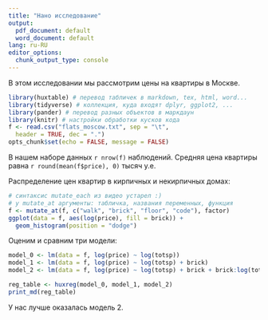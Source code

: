 ```yaml
---
title: "Нано исследование"
output:
  pdf_document: default
  word_document: default
lang: ru-RU
editor_options:
  chunk_output_type: console
---
```



В этом исследовании мы рассмотрим цены на квартиры в Москве.


```r
library(huxtable) # перевод табличек в markdown, tex, html, word...
library(tidyverse) # коллекция, куда входят dplyr, ggplot2, ...
library(pander) # перевод разных объектов в маркдаун
library(knitr) # настройки обработки кусков кода
f <- read.csv("flats_moscow.txt", sep = "\t",
  header = TRUE, dec = ".")
opts_chunk$set(echo = FALSE, message = FALSE)
```

В нашем наборе данных `r nrow(f)` наблюдений. Средняя цена квартиры равна `r round(mean(f$price), 0)` тысяч у.е.

Распределение цен квартир в кирпичных и некирпичных домах:

```r
# синтаксис mutate_each из видео устарел :)
# у mutate_at аргументы: табличка, названия переменных, функция
f <- mutate_at(f, c("walk", "brick", "floor", "code"), factor)
ggplot(data = f, aes(log(price), fill = brick)) +
  geom_histogram(position = "dodge")
```

\newpage

Оценим и сравним три модели:

```r
model_0 <- lm(data = f, log(price) ~ log(totsp))
model_1 <- lm(data = f, log(price) ~ log(totsp) + brick)
model_2 <- lm(data = f, log(price) ~ log(totsp) + brick + brick:log(totsp))

reg_table <- huxreg(model_0, model_1, model_2)
print_md(reg_table)
```

У нас лучше оказалась модель 2.



